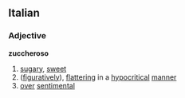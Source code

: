 ==Italian==
===Adjective===
'''zuccheroso'''
# [[sugary]], [[sweet]]
# ([[figuratively]]), [[flattering]] in a [[hypocritical]] [[manner]]
# [[over]] [[sentimental]]